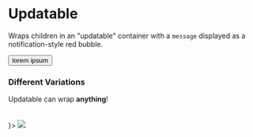 


<Meta title="Media|Updatable" decorators={[withKnobs]} component={Updatable} />

# Updatable

Wraps children in an "updatable" container with a `message` displayed as a notification-style red bubble.

<Story name="Knobs">
  <Updatable message={text('message', 42)}>
    <button>lorem ipsum</button>
  </Updatable>
</Story>

<Props of={Updatable} />

### Different Variations

<Preview>
  <Story name="Variations">
    <React.Fragment>
      <Updatable message="alert">
        <div
          style={{
            border: '1px dashed #f09',
            padding: '5px',
          }}
        >
          Updatable can wrap <b>anything</b>!
        </div>
      </Updatable>
      <br />
      <br />
      <Updatable message={<CheckIcon size="xs" color="#fff" />}>
        <img src="https://placeimg.com/80/81/animals" />
      </Updatable>
    </React.Fragment>
  </Story>
</Preview>